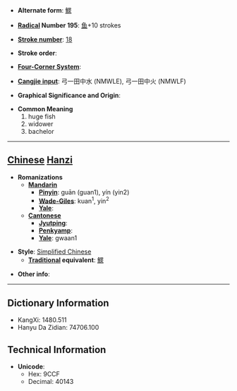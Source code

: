 * '''Alternate form''': [[鰥]]

* '''[[Wiktionary:Chinese radical index| Radical]] Number 195''': [[Wiktionary:Chinese radical index 鱼|鱼]]+10 strokes

* '''[[Wiktionary:Chinese total strokes index|Stroke number]]''': [[Wiktionary:Chinese total strokes index 18|18]]

* '''Stroke order''': 

* '''[[Wiktionary:Chinese four corner index|Four-Corner System]]''': 

* '''[[Wiktionary:Chinese Cangjie index|Cangjie input]]''': 弓一田中水 (NMWLE), 弓一田中火 (NMWLF)

* '''Graphical Significance and Origin''': 

* '''Common Meaning'''
*#huge fish
*# widower
*# bachelor


----

== [[Chinese]] [[Hanzi]] ==

* '''Romanizations'''
** '''[[Mandarin]]'''
*** '''[[Pinyin]]''': guān (guan1), yín (yin2)
*** '''[[Wade-Giles]]''': kuan<sup>1</sup>, yin<sup>2</sup>
*** '''[[Yale]]''': 
** '''[[Cantonese]]'''
*** '''[[Jyutping]]''':
*** '''[[Penkyamp]]''': 
*** '''[[Yale]]''': gwaan1

* '''Style''': [[Simplified Chinese]] 
** '''[[Traditional Chinese|Traditional]] equivalent''': [[鰥]]

* '''Other info''': 

----

== Dictionary Information ==

* KangXi: 1480.511
* Hanyu Da Zidian: 74706.100

== Technical Information ==

* '''Unicode''':
** Hex: 9CCF
** Decimal: 40143